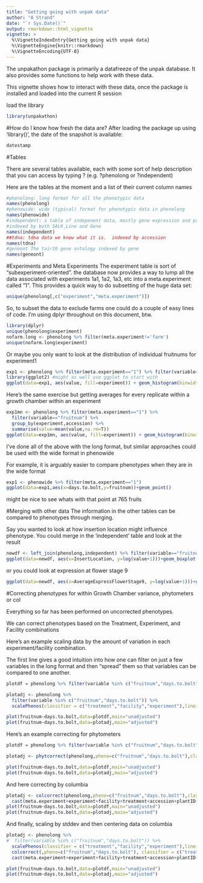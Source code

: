 ```yaml
---
title: "Getting going with unpak data"
author: "A Strand"
date: "`r Sys.Date()`"
output: rmarkdown::html_vignette
vignette: >
  %\VignetteIndexEntry{Getting going with unpak data}
  %\VignetteEngine{knitr::rmarkdown}
  %\VignetteEncoding{UTF-8}
---
```


The unpakathon package is primarily a datafreeze of the unpak database.  It also provides some functions to help work with these data.  

This vignette shows how to interact with these data, once the package is installed and loaded into the current R session

load the library
```r
library(unpakathon)
```
#How do I know how fresh the data are?
After loading the package up using 'library()', the date of the snapshot is available:
```r
datestamp
```

#Tables

There are several tables available, each with some sort of help description that you can access by typing ?<tbl>  (e.g. ?phenolong or ?independent)

Here are the tables at the moment and  a list of their current column names

```r
#phenolong: long format for all the phenotypic data
names(phenolong)
#phenowide: wide (typical) format for phenotypic data in phenolong
names(phenowide)
#independent: a table of indepenent data, mostly gene expression and protein expression 
#indexed by both SALK_Line and Gene
names(independent)
##tdna: tdna data we know what it is.  indexed by accession
names(tdna)
#geneont The tair10 gene ontology indexed by gene
names(geneont)
```

#Experiments and Meta Experiments
The experiment table is sort of "subexperiment-oriented". the database now provides a way to lump all the data associated with experiments 1a1, 1a2, 1a3, etc into a meta.experiment called "1".  This provides a quick way to do subsetting of the huge data set:
```r
unique(phenolong[,c("experiment","meta.experiment")])
```

So, to subset the data to exclude farms one could do a couple of easy lines of code.  I'm using dplyr throughout on this document, btw.
```r
library(dplyr)
unique(phenolong$experiment)
nofarm.long <- phenolong %>% filter(meta.experiment!='farm')
unique(nofarm.long$experiment)
```
Or maybe you only want to look at the distribution of individual fruitnums for experiment1
```r
exp1 <- phenolong %>% filter(meta.experiment=="1") %>% filter(variable=="fruitnum") 
library(ggplot2) #might as well use ggplot to start with
ggplot(data=exp1, aes(value, fill=experiment)) + geom_histogram(binwidth=50)
```

Here's the same exercise but getting averages for every replicate within a growth chamber within an experiment

```r
exp1mn <- phenolong %>% filter(meta.experiment=="1") %>%
  filter(variable=="fruitnum") %>%
  group_by(experiment,accession) %>%
  summarise(value=mean(value,na.rm=T))
ggplot(data=exp1mn, aes(value, fill=experiment)) + geom_histogram(binwidth=50)
```

I've done all of the above with the long format, but similar approaches could be used with the wide format in phenowide

For example, it is arguably easier to compare phenotypes when they are in the wide format

```r
exp1 <- phenowide %>% filter(meta.experiment=="1")
ggplot(data=exp1,aes(x=days.to.bolt,y=fruitnum))+geom_point()
```
might be nice to see whats with that point at 765 fruits

#Merging with other data
The information in the other tables can be compared to phenotypes through merging.

Say you wanted to look at how insertion location might influence phenotype.  You could merge in the 'independent' table and look at the result

```r
newdf <- left_join(phenolong,independent) %>% filter(variable=="fruitnum")
ggplot(data=newdf, aes(x=InsertLocation, y=log(value+1)))+geom_boxplot()
```

or you could look at expression at flower stage 9
```r
ggplot(data=newdf, aes(x=AverageExpressFlowerStage9, y=log(value+1)))+geom_point()
```

#Correcting phenotypes for within Growth Chamber variance, phytometers or col

Everything so far has been performed on uncorrected phenotypes.

We can correct phenotypes based on the Treatment, Experiment, and Facility combinations

Here's an example scaling data by the amount of variation in each experiment/facility combination.

The first line gives a good intuition into how one can filter on just a few variables in the long format and then "spread" them so that variables can be compared to one another.

```r

plotdf = phenolong %>% filter(variable %in% c("fruitnum","days.to.bolt")) %>% spread()

plotadj <- phenolong %>%
  filter(variable %in% c("fruitnum","days.to.bolt")) %>%
  scalePhenos(classifier = c("treatment","facility","experiment"),lineid="accession") %>% spread()

plot(fruitnum~days.to.bolt,data=plotdf,main="unadjusted")
plot(fruitnum~days.to.bolt,data=plotadj,main="adjusted")

```

Here's an example correcting for phytometers

```r
plotdf = phenolong %>% filter(variable %in% c("fruitnum","days.to.bolt")) %>% cast(fun.aggregate=mean)

plotadj <- phytcorrect(phenolong,pheno=c("fruitnum","days.to.bolt"),classifier = c("treatment","facility","experiment"),lineid="accession") %>% cast(fun.aggregate=mean)

plot(fruitnum~days.to.bolt,data=plotdf,main="unadjusted")
plot(fruitnum~days.to.bolt,data=plotadj,main="adjusted")

```

And here correcting by columbia
```r

plotadj <- colcorrect(phenolong,pheno=c("fruitnum","days.to.bolt"),classifier = c("treatment","facility","experiment"),lineid="accession") %>% 
  cast(meta.experiment+experiment+facility+treatment+accession+plantID~variable)
plot(fruitnum~days.to.bolt,data=plotdf,main="unadjusted")
plot(fruitnum~days.to.bolt,data=plotadj,main="adjusted")

```


And finally, scaling by stddev and then centering data on columbia
```r

plotadj <- phenolong %>%
#  filter(variable %in% c("fruitnum","days.to.bolt")) %>%
  scalePhenos(classifier = c("treatment","facility","experiment"),lineid="accession") %>%
  colcorrect(,pheno=c("fruitnum","days.to.bolt"), classifier = c("treatment","facility","experiment"),lineid="accession") %>% 
  cast(meta.experiment+experiment+facility+treatment+accession+plantID~variable)

plot(fruitnum~days.to.bolt,data=plotdf,main="unadjusted")
plot(fruitnum~days.to.bolt,data=plotadj,main="adjusted")

```


